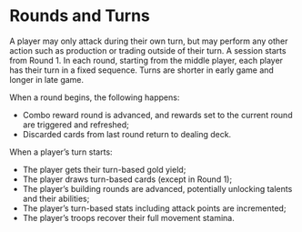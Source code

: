 # Rounds and Turns

A player may only attack during their own turn, but may perform any other action such as production or trading outside of their turn. A session starts from Round 1. In each round, starting from the middle player, each player has their turn in a fixed sequence. Turns are shorter in early game and longer in late game.

When a round begins, the following happens:

- Combo reward round is advanced, and rewards set to the current round are triggered and refreshed;
- Discarded cards from last round return to dealing deck.

When a player’s turn starts:

- The player gets their turn-based gold yield;
- The player draws turn-based cards (except in Round 1);
- The player’s building rounds are advanced, potentially unlocking talents and their abilities;
- The player’s turn-based stats including attack points are incremented;
- The player’s troops recover their full movement stamina.

